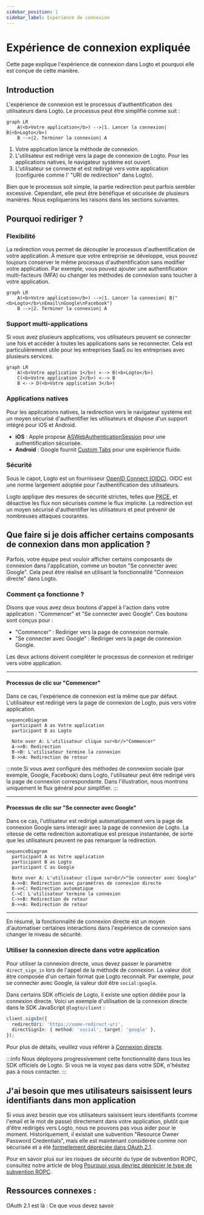 ```yaml
---
sidebar_position: 1
sidebar_label: Expérience de connexion
---
```


# Expérience de connexion expliquée

Cette page explique l'expérience de connexion dans Logto et pourquoi elle est conçue de cette manière.

## Introduction

L'expérience de connexion est le processus d'authentification des utilisateurs dans Logto. Le processus peut être simplifié comme suit :

```mermaid
graph LR
    A(<b>Votre application</b>) -->|1. Lancer la connexion| B(<b>Logto</b>)
    B -->|2. Terminer la connexion| A
```

1. Votre application lance la méthode de connexion.
2. L'utilisateur est redirigé vers la page de connexion de Logto. Pour les applications natives, le navigateur système est ouvert.
3. L'utilisateur se connecte et est redirigé vers votre application (configurée comme l' "URI de redirection" dans Logto).

Bien que le processus soit simple, la partie redirection peut parfois sembler excessive. Cependant, elle peut être bénéfique et sécurisée de plusieurs manières. Nous expliquerons les raisons dans les sections suivantes.

## Pourquoi rediriger ?

### Flexibilité

La redirection vous permet de découpler le processus d'authentification de votre application. À mesure que votre entreprise se développe, vous pouvez toujours conserver le même processus d'authentification sans modifier votre application. Par exemple, vous pouvez ajouter une authentification multi-facteurs (MFA) ou changer les méthodes de connexion sans toucher à votre application.

```mermaid
graph LR
    A(<b>Votre application</b>) -->|1. Lancer la connexion| B("<b>Logto</b>\nEmail\nGoogle\nFacebook")
    B -->|2. Terminer la connexion| A
```

### Support multi-applications

Si vous avez plusieurs applications, vos utilisateurs peuvent se connecter une fois et accéder à toutes les applications sans se reconnecter. Cela est particulièrement utile pour les entreprises SaaS ou les entreprises avec plusieurs services.

```mermaid
graph LR
    A(<b>Votre application 1</b>) <--> B(<b>Logto</b>)
    C(<b>Votre application 2</b>) <--> B
    B <--> D(<b>Votre application 3</b>)
```

### Applications natives

Pour les applications natives, la redirection vers le navigateur système est un moyen sécurisé d'authentifier les utilisateurs et dispose d'un support intégré pour iOS et Android.

- **iOS** : Apple propose [ASWebAuthenticationSession](https://developer.apple.com/documentation/authenticationservices/aswebauthenticationsession) pour une authentification sécurisée.
- **Android** : Google fournit [Custom Tabs](https://developer.chrome.com/docs/android/custom-tabs) pour une expérience fluide.

### Sécurité

Sous le capot, Logto est un fournisseur [OpenID Connect (OIDC)](https://openid.net/specs/openid-connect-core-1_0.html). OIDC est une norme largement adoptée pour l'authentification des utilisateurs.

Logto applique des mesures de sécurité strictes, telles que [PKCE](https://tools.ietf.org/html/rfc7636), et désactive les flux non sécurisés comme le flux implicite. La redirection est un moyen sécurisé d'authentifier les utilisateurs et peut prévenir de nombreuses attaques courantes.

## Que faire si je dois afficher certains composants de connexion dans mon application ?

Parfois, votre équipe peut vouloir afficher certains composants de connexion dans l'application, comme un bouton "Se connecter avec Google". Cela peut être réalisé en utilisant la fonctionnalité "Connexion directe" dans Logto.

### Comment ça fonctionne ?

Disons que vous avez deux boutons d'appel à l'action dans votre application : "Commencer" et "Se connecter avec Google". Ces boutons sont conçus pour :

- "Commencer" : Rediriger vers la page de connexion normale.
- "Se connecter avec Google" : Rediriger vers la page de connexion Google.

Les deux actions doivent compléter le processus de connexion et rediriger vers votre application.

---

#### Processus de clic sur "Commencer"

Dans ce cas, l'expérience de connexion est la même que par défaut. L'utilisateur est redirigé vers la page de connexion de Logto, puis vers votre application.

```mermaid
sequenceDiagram
  participant A as Votre application
  participant B as Logto

  Note over A: L'utilisateur clique sur<br/>"Commencer"
  A->>B: Redirection
  B->B: L'utilisateur termine la connexion
  B->>A: Redirection de retour
```

:::note
Si vous avez configuré des méthodes de connexion sociale (par exemple, Google, Facebook) dans Logto, l'utilisateur peut être redirigé vers la page de connexion correspondante. Dans l'illustration, nous montrons uniquement le flux général pour simplifier.
:::

---

#### Processus de clic sur "Se connecter avec Google"

Dans ce cas, l'utilisateur est redirigé automatiquement vers la page de connexion Google sans interagir avec la page de connexion de Logto. La vitesse de cette redirection automatique est presque instantanée, de sorte que les utilisateurs peuvent ne pas remarquer la redirection.

```mermaid
sequenceDiagram
  participant A as Votre application
  participant B as Logto
  participant C as Google

  Note over A: L'utilisateur clique sur<br/>"Se connecter avec Google"
  A->>B: Redirection avec paramètres de connexion directe
  B->>C: Redirection automatique
  C->C: L'utilisateur termine la connexion
  C->>B: Redirection de retour
  B->>A: Redirection de retour
```

---

En résumé, la fonctionnalité de connexion directe est un moyen d'automatiser certaines interactions dans l'expérience de connexion sans changer le niveau de sécurité.

### Utiliser la connexion directe dans votre application

Pour utiliser la connexion directe, vous devez passer le paramètre `direct_sign_in` lors de l'appel de la méthode de connexion. La valeur doit être composée d'un certain format que Logto reconnaît. Par exemple, pour se connecter avec Google, la valeur doit être `social:google`.

Dans certains SDK officiels de Logto, il existe une option dédiée pour la connexion directe. Voici un exemple d'utilisation de la connexion directe dans le SDK JavaScript `@logto/client` :

```ts
client.signIn({
  redirectUri: 'https://some-redirect-uri',
  directSignIn: { method: 'social', target: 'google' },
});
```

Pour plus de détails, veuillez vous référer à [Connexion directe](/end-user-flows/authentication-parameters/direct-sign-in).

:::info
Nous déployons progressivement cette fonctionnalité dans tous les SDK officiels de Logto. Si vous ne la voyez pas dans votre SDK, n'hésitez pas à nous contacter.
:::

## J'ai besoin que mes utilisateurs saisissent leurs identifiants dans mon application

Si vous avez besoin que vos utilisateurs saisissent leurs identifiants (comme l'email et le mot de passe) directement dans votre application, plutôt que d'être redirigés vers Logto, nous ne pouvons pas vous aider pour le moment. Historiquement, il existait une subvention "Resource Owner Password Credentials", mais elle est maintenant considérée comme non sécurisée et a été [formellement dépréciée dans OAuth 2.1](https://datatracker.ietf.org/doc/html/draft-ietf-oauth-security-topics#name-resource-owner-password-cre).

Pour en savoir plus sur les risques de sécurité du type de subvention ROPC, consultez notre article de blog [Pourquoi vous devriez déprécier le type de subvention ROPC](https://blog.logto.io/deprecated-ropc-grant-type/).

## Ressources connexes :

<Url href="https://blog.logto.io/oauth-2-1/">OAuth 2.1 est là : Ce que vous devez savoir</Url>
